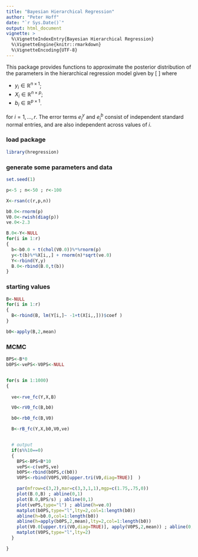 ```yaml
---
title: "Bayesian Hierarchical Regression"
author: "Peter Hoff"
date: "`r Sys.Date()`"
output: html_document
vignette: >
  %\VignetteIndexEntry{Bayesian Hierarchical Regression}
  %\VignetteEngine{knitr::rmarkdown}
  %\VignetteEncoding{UTF-8}
---
```


This package provides functions to approximate the posterior
distribution of the parameters in the hierarchical 
regression  model given by
\[
\begin{align*}
y_i & =  X_i b_i + \sigma e^y_i,   \\
\text{vec}(b_i) & = \text{vec}(b_0)  + V_0^{1/2} e^b_i
\end{align*}
\]
where

- $y_i\in \mathbb R^{n\times 1}$;
- $X_i\in \mathbb R^{n\times p}$;
- $b_i\in \mathbb R^{p\times 1}$.

for $i=1,\ldots,r$.
The error terms $e^y_i$ and $e^b_i$
consist of independent standard normal entries, and
are also independent
across values of $i$.



### load package
```r
library(hregression)
```


### generate some parameters and data
```r
set.seed(1) 

p<-5 ; n<-50 ; r<-100

X<-rsan(c(r,p,n)) 

b0.0<-rnorm(p)  
V0.0<-rwish(diag(p)) 
ve.0<-2.3

B.0<-Y<-NULL 
for(i in 1:r)
{
  b<-b0.0 + t(chol(V0.0))%*%rnorm(p) 
  y<-t(b)%*%X[i,,] + rnorm(n)*sqrt(ve.0) 
  Y<-rbind(Y,y) 
  B.0<-rbind(B.0,t(b)) 
}
```


### starting values 
```r
B<-NULL 
for(i in 1:r)
{
  B<-rbind(B, lm(Y[i,]~ -1+t(X[i,,]))$coef ) 
}

b0<-apply(B,2,mean) 
```

### MCMC 
```r
BPS<-B*0 
b0PS<-vePS<-V0PS<-NULL


for(s in 1:1000)
{
  
  ve<-rve_fc(Y,X,B)  

  V0<-rV0_fc(B,b0) 

  b0<-rb0_fc(B,V0) 

  B<-rB_fc(Y,X,b0,V0,ve)


  # output  
  if(s%%10==0) 
  {
    BPS<-BPS+B*10
    vePS<-c(vePS,ve) 
    b0PS<-rbind(b0PS,c(b0))
    V0PS<-rbind(V0PS,V0[upper.tri(V0,diag=TRUE)]  ) 

    par(mfrow=c(3,2),mar=c(3,3,1,1),mgp=c(1.75,.75,0))
    plot(B.0,B) ; abline(0,1) 
    plot(B.0,BPS/s) ; abline(0,1) 
    plot(vePS,type="l") ; abline(h=ve.0) 
    matplot(b0PS,type="l",lty=2,col=1:length(b0)) 
    abline(h=b0.0,col=1:length(b0)) 
    abline(h=apply(b0PS,2,mean),lty=2,col=1:length(b0))
    plot(V0.0[upper.tri(V0,diag=TRUE)], apply(V0PS,2,mean)) ; abline(0,1) 
    matplot(V0PS,type="l",lty=2)
  }

}
```
